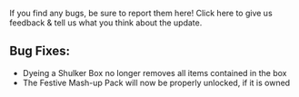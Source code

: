 If you find any bugs, be sure to report them here! Click here to give us feedback & tell us what you think about the update.

  
## **Bug Fixes:**

-   Dyeing a Shulker Box no longer removes all items contained in the box
-   The Festive Mash-up Pack will now be properly unlocked, if it is owned